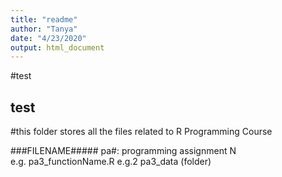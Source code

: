 ```yaml
---
title: "readme"
author: "Tanya"
date: "4/23/2020"
output: html_document
---
```

#test

## test

#this folder stores all the files related to R Programming Course

###FILENAME#####
pa#: programming assignment N
e.g. pa3_functionName.R
e.g.2 pa3_data (folder)
